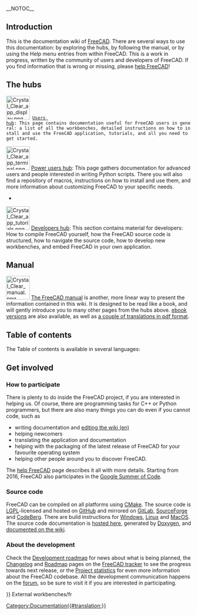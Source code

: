 __NOTOC__
<languages/>
<translate>

== Introduction == <!--T:17-->

<!--T:1-->
This is the documentation wiki of [http://www.freecad.org FreeCAD]. There are several ways to use this documentation: by exploring the hubs, by following the manual, or by using the Help menu entries from within FreeCAD. This is a work in progress, written by the community of users and developers of FreeCAD. If you find information that is wrong or missing, please [[Special:MyLanguage/help_FreeCAD|help FreeCAD]]!
{{Clear}}

== The hubs == <!--T:3-->

<!--T:4-->
 [[Image:Crystal_Clear_app_display.png|64px|left]] [[User_hub|Users hub]]: This page contains documentation useful for FreeCAD users in general: a list of all the workbenches, detailed instructions on how to install and use the FreeCAD application, tutorials, and all you need to get started.
{{Clear}}
[[Image:Crystal Clear app terminal.png|64px|left]] [[Power_users_hub|Power users hub]]: This page gathers documentation for advanced users and people interested in writing Python scripts. There you will also find a repository of macros, instructions on how to install and use them, and more information about customizing FreeCAD to your specific needs.
{{Clear}}

*

[[Image:Crystal Clear app tutorials.png|64px|left]] [[Developer_hub|Developers hub]]: This section contains material for developers: How to compile FreeCAD yourself, how the FreeCAD source code is structured, how to navigate the source code, how to develop new workbenches, and embed FreeCAD in your own application.
{{Clear}}

== Manual == <!--T:5-->

 <!--T:14-->
[[Image:Crystal_Clear_manual.png|64px|left]] [[Manual:Introduction|The FreeCAD manual]]  is another, more linear way to present the information contained in this wiki. It is designed to be read like a book, and will gently introduce you to many other pages from the hubs above. [https://www.gitbook.com/book/yorikvanhavre/a-freecad-manual/details ebook versions] are also available, as well as [https://www.freecad.org/manual/ a couple of translations in pdf format].
{{Clear}}

== Table of contents == <!--T:15-->

<!--T:6-->
The Table of contents is available in several languages:
</translate>
<translate>

== Get involved == <!--T:7-->

=== How to participate === <!--T:8-->

<!--T:9-->
There is plenty to do inside the FreeCAD project, if you are interested in helping us. Of course, there are programming tasks for C++ or Python programmers, but there are also many things you can do even if you cannot code, such as 
* writing documentation and [[WikiPages|editing the wiki (en)]] 
* helping newcomers
* translating the application and documentation
* helping with the packaging of the latest release of FreeCAD for your favourite operating system
* helping other people around you to discover FreeCAD. 

<!--T:16-->
The [[Special:MyLanguage/help_FreeCAD|help FreeCAD]] page describes it all with more details. Starting from 2016, FreeCAD also participates in the [[Google_Summer_of_Code|Google Summer of Code]].

=== Source code === <!--T:10-->

<!--T:11-->
FreeCAD can be compiled on all platforms using [https://cmake.org/ CMake]. The source code is [https://en.wikipedia.org/wiki/GNU_Lesser_General_Public_License LGPL]-licensed and hosted on [https://github.com/FreeCAD/FreeCAD GitHub] and mirrored on [https://gitlab.com/freecad/FreeCAD GitLab], [https://sourceforge.net/projects/free-cad/ SourceForge] and [https://codeberg.org/FreeCAD/FreeCAD CodeBerg]. There are build instructions for [[Compile_on_Windows|Windows]], [[Compile_on_Linux|Linux]] and [[Compile_on_MacOS|MacOS]]. The source code documentation is [http://www.freecad.org/api/ hosted here], generated by [[Doxygen|Doxygen]], and [[Source_documentation|documented on the wiki]].

=== About the development === <!--T:12-->

<!--T:13-->
Check the [[Development roadmap|Development roadmap]] for news about what is being planned, the [http://www.freecad.org/tracker/changelog_page.php Changelog] and [http://www.freecad.org/tracker/roadmap_page.php Roadmap] pages on the [https://github.com/FreeCAD/FreeCAD/issues FreeCAD tracker] to see the progress towards next release, or the [http://www.ohloh.net/p/freecad Project statistics] for even more information about the FreeCAD codebase. All the development communication happens on the [http://forum.freecad.org forum], so be sure to visit it if you are interested in participating.


</translate>
{{Userdocnavi{{#translation:}}}}
External workbenches/fr
[[Category:Documentation{{#translation:}}]]